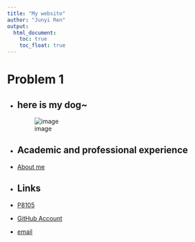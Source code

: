```yaml
---
title: "My website"
author: "Junyi Ren"
output: 
  html_document:
    toc: true
    toc_float: true
---
```


# Problem 1

* ## here is my dog~
![image](WechatIMG224.jpg)
* ## Academic and professional experience
* [About me](about.html)

* ## Links
* [P8105](https://p8105.com)
* [GitHub Account](https://github.com/RJube0505)
* [email](rjube0505@gmail.com)
  


  
  
  